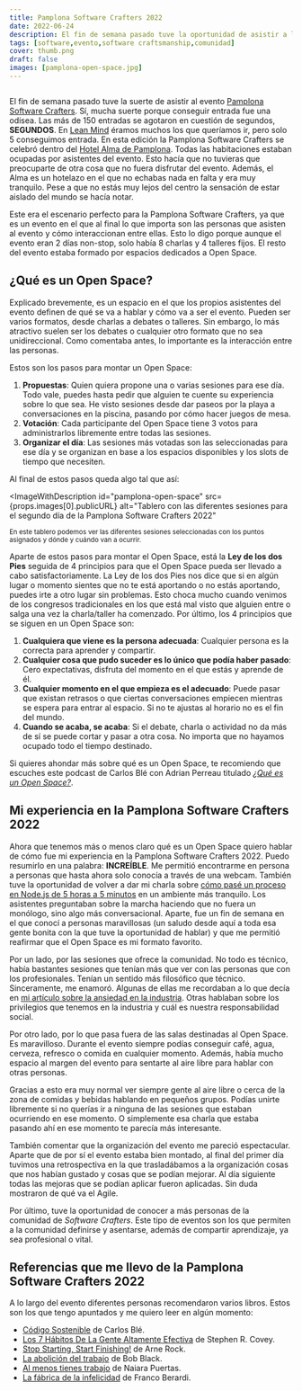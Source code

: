 ```yaml
---
title: Pamplona Software Crafters 2022
date: 2022-06-24
description: El fin de semana pasado tuve la oportunidad de asistir a la Pamplona Software Crafters. Déjame compartir contigo esta experiencia.
tags: [software,evento,software craftsmanship,comunidad]
cover: thumb.png
draft: false
images: [pamplona-open-space.jpg]
---
```


```toc
```

<YouTubeVideo id="iJp7iqjWlr8" />

El fin de semana pasado tuve la suerte de asistir al evento [Pamplona Software Crafters](https://pamplonaswcraft.com). Sí, mucha suerte porque conseguir entrada fue una odisea. Las más de 150 entradas se agotaron en cuestión de segundos, **SEGUNDOS**. En [Lean Mind](https://leanmind.es/es/) éramos muchos los que queríamos ir, pero solo 5 conseguimos entrada. En esta edición la Pamplona Software Crafters se celebró dentro del [Hotel Alma de Pamplona](https://almahotels.com/pamplona). Todas las habitaciones estaban ocupadas por asistentes del evento. Esto hacía que no tuvieras que preocuparte de otra cosa que no fuera disfrutar del evento. Además, el Alma es un hotelazo en el que no echabas nada en falta y era muy tranquilo. Pese a que no estás muy lejos del centro la sensación de estar aislado del mundo se hacía notar.

Este era el escenario perfecto para la Pamplona Software Crafters, ya que es un evento en el que al final lo que importa son las personas que asisten al evento y cómo interaccionan entre ellas. Esto lo digo porque aunque el evento eran 2 días non-stop, solo había 8 charlas y 4 talleres fijos. El resto del evento estaba formado por espacios dedicados a Open Space.

## ¿Qué es un Open Space?

Explicado brevemente, es un espacio en el que los propios asistentes del evento definen de qué se va a hablar y cómo va a ser el evento. Pueden ser varios formatos, desde charlas a debates o talleres. Sin embargo, lo más atractivo suelen ser los debates o cualquier otro formato que no sea unidireccional. Como comentaba antes, lo importante es la interacción entre las personas.

Estos son los pasos para montar un Open Space:
1. **Propuestas**: Quien quiera propone una o varias sesiones para ese día. Todo vale, puedes hasta pedir que alguien te cuente su experiencia sobre lo que sea. He visto sesiones desde dar paseos por la playa a conversaciones en la piscina, pasando por cómo hacer juegos de mesa.
1. **Votación**: Cada participante del Open Space tiene 3 votos para administrarlos libremente entre todas las sesiones.
1. **Organizar el día**: Las sesiones más votadas son las seleccionadas para ese día y se organizan en base a los espacios disponibles y los slots de tiempo que necesiten.

Al final de estos pasos queda algo tal que así:

<ImageWithDescription
  id="pamplona-open-space"
  src={props.images[0].publicURL}
  alt="Tablero con las diferentes sesiones para el segundo día de la Pamplona Software Crafters 2022"
>
  <small>
    En este tablero podemos ver las diferentes sesiones seleccionadas con los puntos asignados y dónde y cuándo van a ocurrir.
  </small>
</ImageWithDescription>

Aparte de estos pasos para montar el Open Space, está la **Ley de los dos Pies** seguida de 4 principios para que el Open Space pueda ser llevado a cabo satisfactoriamente. La Ley de los dos Pies nos dice que si en algún lugar o momento sientes que no te está aportando o no estás aportando, puedes irte a otro lugar sin problemas. Esto choca mucho cuando venimos de los congresos tradicionales en los que está mal visto que alguien entre o salga una vez la charla/taller ha comenzado. Por último, los 4 principios que se siguen en un Open Space son:
1. **Cualquiera que viene es la persona adecuada**: Cualquier persona es la correcta para aprender y compartir.
1. **Cualquier cosa que pudo suceder es lo único que podía haber pasado**: Cero expectativas, disfruta del momento en el que estás y aprende de él.
1. **Cualquier momento en el que empieza es el adecuado**: Puede pasar que existan retrasos o que ciertas conversaciones empiecen mientras se espera para entrar al espacio. Si no te ajustas al horario no es el fin del mundo.
1. **Cuando se acaba, se acaba**: Si el debate, charla o actividad no da más de sí se puede cortar y pasar a otra cosa. No importa que no hayamos ocupado todo el tiempo destinado.

Si quieres ahondar más sobre qué es un Open Space, te recomiendo que escuches este podcast de Carlos Blé con Adrian Perreau titulado [*¿Qué es un Open Space?*](https://podcast.carlosble.com/podcast/e35-que-es-un-open-space/).

## Mi experiencia en la Pamplona Software Crafters 2022

Ahora que tenemos más o menos claro qué es un Open Space quiero hablar de cómo fue mi experiencia en la Pamplona Software Crafters 2022. Puedo resumirlo en una palabra: **INCREÍBLE**. Me permitió encontrarme en persona a personas que hasta ahora solo conocía a través de una webcam. También tuve la oportunidad de volver a dar mi charla sobre [cómo pasé un proceso en Node.js de 5 horas a 5 minutos](https://www.youtube.com/watch?v=V4sXNlzJIy8) en un ambiente más tranquilo. Los asistentes preguntaban sobre la marcha haciendo que no fuera un monólogo, sino algo más conversacional. Aparte, fue un fin de semana en el que conocí a personas maravillosas (un saludo desde aquí a toda esa gente bonita con la que tuve la oportunidad de hablar) y que me permitió reafirmar que el Open Space es mi formato favorito.

Por un lado, por las sesiones que ofrece la comunidad. No todo es técnico, había bastantes sesiones que tenían más que ver con las personas que con los profesionales. Tenían un sentido más filosófico que técnico. Sinceramente, me enamoró. Algunas de ellas me recordaban a lo que decía en [mi artículo sobre la ansiedad en la industria](/blog/2021/la-ansiedad-de-evolucionar-como-profesional-del-software). Otras hablaban sobre los privilegios que tenemos en la industria y cuál es nuestra responsabilidad social.

Por otro lado, por lo que pasa fuera de las salas destinadas al Open Space. Es maravilloso. Durante el evento siempre podías conseguir café, agua, cerveza, refresco o comida en cualquier momento. Además, había mucho espacio al margen del evento para sentarte al aire libre para hablar con otras personas.

Gracias a esto era muy normal ver siempre gente al aire libre o cerca de la zona de comidas y bebidas hablando en pequeños grupos. Podías unirte libremente si no querías ir a ninguna de las sesiones que estaban ocurriendo en ese momento. O simplemente esa charla que estaba pasando ahí en ese momento te parecía más interesante.

También comentar que la organización del evento me pareció espectacular. Aparte que de por sí el evento estaba bien montado, al final del primer día tuvimos una retrospectiva en la que trasladábamos a la organización cosas que nos habían gustado y cosas que se podían mejorar. Al día siguiente todas las mejoras que se podían aplicar fueron aplicadas. Sin duda mostraron de qué va el Agile.

Por último, tuve la oportunidad de conocer a más personas de la comunidad de *Software Crafters*. Este tipo de eventos son los que permiten a la comunidad definirse y asentarse, además de compartir aprendizaje, ya sea profesional o vital.


## Referencias que me llevo de la Pamplona Software Crafters 2022

A lo largo del evento diferentes personas recomendaron varios libros. Estos son los que tengo apuntados y me quiero leer en algún momento:
- [Código Sostenible](https://www.goodreads.com/book/show/61036049-c-digo-sostenible) de Carlos Blé.
- [Los 7 Hábitos De La Gente Altamente Efectiva](https://www.goodreads.com/book/show/40973334-7-habitos-de-la-gente-altamente-efectiva-los-b) de Stephen R. Covey.
- [Stop Starting, Start Finishing!](https://www.goodreads.com/book/show/16208052-stop-starting-start-finishing) de Arne Rock.
- [La abolición del trabajo](https://www.goodreads.com/book/show/17927630-la-abolici-n-del-trabajo) de Bob Black.
- [Al menos tienes trabajo](https://www.goodreads.com/book/show/49656893-al-menos-tienes-trabajo) de Naiara Puertas.
- [La fábrica de la infelicidad](https://www.goodreads.com/book/show/7304853-la-f-brica-de-la-infelicidad) de Franco Berardi.



